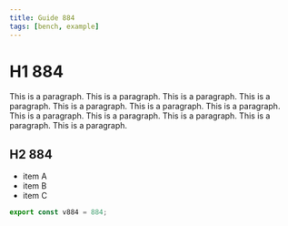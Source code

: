 ```yaml
---
title: Guide 884
tags: [bench, example]
---
```


# H1 884

This is a paragraph. This is a paragraph. This is a paragraph. This is a paragraph. This is a paragraph. This is a paragraph. This is a paragraph. This is a paragraph. This is a paragraph. This is a paragraph. This is a paragraph. This is a paragraph. 

## H2 884

- item A
- item B
- item C

```ts
export const v884 = 884;
```